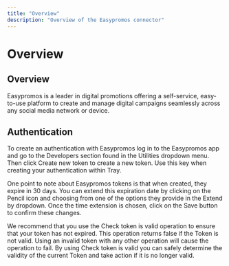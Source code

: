 ```yaml
---
title: "Overview"
description: "Overview of the Easypromos connector"
---
```


# Overview

## Overview

Easypromos is a leader in digital promotions offering a self-service, easy-to-use platform to create and manage digital campaigns seamlessly across any social media network or device.

## Authentication

To create an authentication with Easypromos log in to the Easypromos app and go to the Developers section found in the Utilities dropdown menu. Then click Create new token to create a new token. Use this key when creating your authentication within Tray.

One point to note about Easypromos tokens is that when created, they expire in 30 days. You can extend this expiration date by clicking on the Pencil icon and choosing from one of the options they provide in the Extend by dropdown. Once the time extension is chosen, click on the Save button to confirm these changes.

We recommend that you use the Check token is valid operation to ensure that your token has not expired. This operation returns false if the Token is not valid. Using an invalid token with any other operation will cause the operation to fail. By using Check token is valid you can safely determine the validity of the current Token and take action if it is no longer valid.

